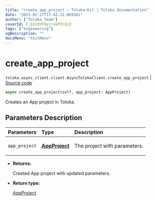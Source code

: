 ```yaml
---
title: "create_app_project — Toloka-Kit | Toloka documentation"
date: "2023-02-27T17:42:32.069361"
author: ["Toloka Team"]
coverId: F_bIcOYF9yjrxkPZrXc3
tags: ["engineering"]
ogDescription: ""
docsMenu: "tkitMenu"
---
```


# create_app_project
`toloka.async_client.client.AsyncTolokaClient.create_app_project` | [Source code](https://github.com/Toloka/toloka-kit/blob/v1.1.4/src/async_client/client.py#L0)

```python
async create_app_project(self, app_project: AppProject)
```

Creates an App project in Toloka.

## Parameters Description

| Parameters | Type | Description |
| :----------| :----| :-----------|
`app_project`|**[AppProject](/docs/toloka-kit/reference/toloka.client.app.AppProject)**|<p>The project with parameters.</p>

* **Returns:**

  Created App project with updated parameters.

* **Return type:**

  [AppProject](/docs/toloka-kit/reference/toloka.client.app.AppProject)